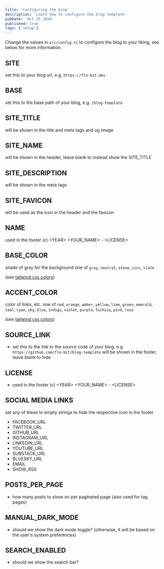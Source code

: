 ```yaml
---
title: 'Configuring the blog'
description: 'Learn how to configure the blog template'
pubDate: 'Oct 25 2024'
published: true
tags: ['setup']
---
```


Change the values in `src/config.ts` to configure the blog to your liking, see below for more information.

## SITE

set this to your blog url, e.g. `https://flo-bit.dev`

## BASE

set this to the base path of your blog, e.g. `/blog-template`

## SITE_TITLE

will be shown in the title and meta tags and og image

## SITE_NAME

will be shown in the header, leave blank to instead show the SITE_TITLE

## SITE_DESCRIPTION

will be shown in the meta tags

## SITE_FAVICON

will be used as the icon in the header and the favicon

## NAME

used in the footer (c) \<YEAR\> \<YOUR_NAME\> - \<LICENSE\>

## BASE_COLOR

shade of gray for the background one of `gray`, `neutral`, `stone`, `zinc`, `slate`

(see [tailwind css colors](https://tailwindcss.com/docs/customizing-colors))

## ACCENT_COLOR

color of links, etc.
one of `red`, `orange`, `amber`, `yellow`, `lime`, `green`, `emerald`, `teal`,
`cyan`, `sky`, `blue`, `indigo`, `violet`, `purple`, `fuchsia`, `pink`, `rose`

(see [tailwind css colors](https://tailwindcss.com/docs/customizing-colors))

## SOURCE_LINK

- set this to the link to the source code of your blog, e.g. `https://github.com/flo-bit/blog-template` will be shown in the footer, leave blank to hide

## LICENSE

- used in the footer (c) \<YEAR\> \<YOUR_NAME\> - \<LICENSE\>

## SOCIAL MEDIA LINKS

set any of these to empty strings to hide the respective icon in the footer

- FACEBOOK_URL
- TWITTER_URL
- GITHUB_URL
- INSTAGRAM_URL
- LINKEDIN_URL
- YOUTUBE_URL
- SUBSTACK_URL
- BLUESKY_URL
- EMAIL
- SHOW_RSS

## POSTS_PER_PAGE

- how many posts to show on per paginated page (also used for tag pages)

## MANUAL_DARK_MODE

- should we show the dark mode toggle?
  (otherwise, it will be based on the user's system preferences)

## SEARCH_ENABLED

- should we show the search bar?
